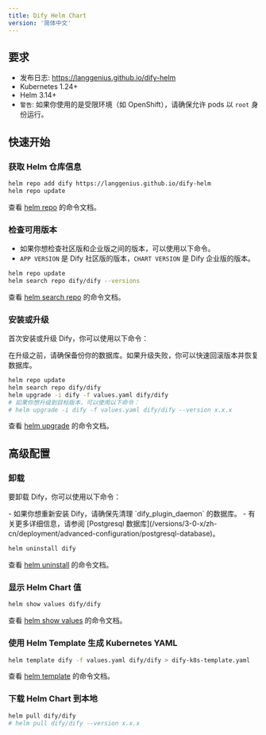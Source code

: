 ```yaml
---
title: Dify Helm Chart
version: '简体中文'
---
```


## 要求

- 发布日志: https://langgenius.github.io/dify-helm
- Kubernetes 1.24+
- Helm 3.14+
- `警告`: 如果你使用的是受限环境（如 OpenShift），请确保允许 pods 以 `root` 身份运行。

## 快速开始

### 获取 Helm 仓库信息

```bash
helm repo add dify https://langgenius.github.io/dify-helm
helm repo update
```

查看 [helm repo](https://helm.sh/docs/helm/helm_repo/) 的命令文档。

### 检查可用版本
- 如果你想检查社区版和企业版之间的版本，可以使用以下命令。
- `APP VERSION` 是 Dify 社区版的版本，`CHART VERSION` 是 Dify 企业版的版本。

```bash
helm repo update
helm search repo dify/dify --versions
```

查看 [helm search repo](https://helm.sh/docs/helm/helm_search_repo/) 的命令文档。

### 安装或升级
首次安装或升级 Dify，你可以使用以下命令：

<Warning>
在升级之前，请确保备份你的数据库。如果升级失败，你可以快速回滚版本并恢复数据库。
</Warning>

```bash
helm repo update
helm search repo dify/dify
helm upgrade -i dify -f values.yaml dify/dify
# 如果你想升级到目标版本，可以使用以下命令：
# helm upgrade -i dify -f values.yaml dify/dify --version x.x.x
```

查看 [helm upgrade](https://helm.sh/docs/helm/helm_upgrade/) 的命令文档。


## 高级配置
### 卸载
要卸载 Dify，你可以使用以下命令：

<Warning>
- 如果你想重新安装 Dify，请确保先清理 `dify_plugin_daemon` 的数据库。
- 有关更多详细信息，请参阅 [Postgresql 数据库](/versions/3-0-x/zh-cn/deployment/advanced-configuration/postgresql-database)。
</Warning>

```bash
helm uninstall dify
```

查看 [helm uninstall](https://helm.sh/docs/helm/helm_uninstall/) 的命令文档。

### 显示 Helm Chart 值
```bash
helm show values dify/dify
```

查看 [helm show values](https://helm.sh/docs/helm/helm_show_values/) 的命令文档。

### 使用 Helm Template 生成 Kubernetes YAML
```bash
helm template dify -f values.yaml dify/dify > dify-k8s-template.yaml
``` 

查看 [helm template](https://helm.sh/docs/helm/helm_template/) 的命令文档。

### 下载 Helm Chart 到本地
```bash
helm pull dify/dify
# helm pull dify/dify --version x.x.x
```